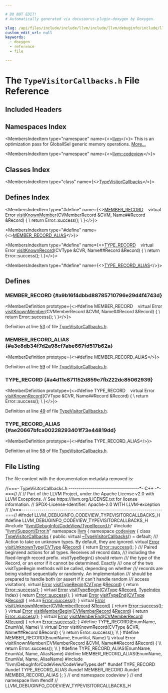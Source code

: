```yaml
---

# DO NOT EDIT!
# Automatically generated via docusaurus-plugin-doxygen by Doxygen.

slug: /api/files/include/include/llvm/include/llvm/debuginfo/include/llvm/debuginfo/codeview/typevisitorcallbacks-h
custom_edit_url: null
keywords:
  - doxygen
  - reference
  - file

---
```





# The `TypeVisitorCallbacks.h` File Reference

<DoxygenPage pluginConfig={pluginConfig}>



## Included Headers

<IncludesList>
<IncludesListItem
  filePath="llvm/DebugInfo/CodeView/TypeRecord.h"
  permalink="/docs/api/files/include/include/llvm/include/llvm/debuginfo/include/llvm/debuginfo/codeview/typerecord-h"
  isLocal="true" />
<IncludesListItem
  filePath="llvm/Support/Error.h"
  permalink="/docs/api/files/include/include/llvm/include/llvm/support/error-h"
  isLocal="true" />
<IncludesListItem
  filePath="llvm/DebugInfo/CodeView/CodeViewTypes.def"
  permalink=""
  isLocal="true" />
</IncludesList>

## Namespaces Index

<MembersIndex>

<MembersIndexItem
  type="namespace"
  name={<><a href="/docs/api/namespaces/llvm">llvm</a></>}>
This is an optimization pass for GlobalISel generic memory operations. <a href="/docs/api/namespaces/llvm/#details">More...</a>
</MembersIndexItem>

<MembersIndexItem
  type="namespace"
  name={<><a href="/docs/api/namespaces/llvm/codeview">llvm::codeview</a></>}>
</MembersIndexItem>

</MembersIndex>

## Classes Index

<MembersIndex>

<MembersIndexItem
  type="class"
  name={<><a href="/docs/api/classes/llvm/codeview/typevisitorcallbacks">TypeVisitorCallbacks</a></>}>
</MembersIndexItem>

</MembersIndex>

## Defines Index

<MembersIndex>

<MembersIndexItem
  type="#define"
  name={<><a href="#a9b16f4dbbd88785710796e29d4f4743d">MEMBER&#95;RECORD</a>&nbsp;&nbsp;&nbsp;  virtual Error <a href="/docs/api/files/lib/lib/debuginfo/lib/debuginfo/codeview/cvtypevisitor-cpp/#a618b2f5fcf74140acbf93e571a0c121b">visitKnownMember</a>(CVMemberRecord &amp;CVM, Name##Record &amp;Record) &#123;  \\
    return Error::success();                                                   \\
  &#125;</>}>
</MembersIndexItem>

<MembersIndexItem
  type="#define"
  name={<><a href="#a3e8db34f7d2a98cf7abe667fd517b62a">MEMBER&#95;RECORD&#95;ALIAS</a></>}>
</MembersIndexItem>

<MembersIndexItem
  type="#define"
  name={<><a href="#a4d11e871152d859e7fb222dc85062939">TYPE&#95;RECORD</a>&nbsp;&nbsp;&nbsp;  virtual Error <a href="/docs/api/files/lib/lib/debuginfo/lib/debuginfo/codeview/cvsymbolvisitor-cpp/#ad5efdd36be98503f918fde701e83b28b">visitKnownRecord</a>(CVType &amp;CVR, Name##Record &amp;Record) &#123;          \\
    return Error::success();                                                   \\
  &#125;</>}>
</MembersIndexItem>

<MembersIndexItem
  type="#define"
  name={<><a href="#ae20667bfca00228293401f73e44819dd">TYPE&#95;RECORD&#95;ALIAS</a></>}>
</MembersIndexItem>

</MembersIndex>


<SectionDefinition>

## Defines

### MEMBER&#95;RECORD {#a9b16f4dbbd88785710796e29d4f4743d}

<MemberDefinition
  prototype={<>#define MEMBER&#95;RECORD&nbsp;&nbsp;&nbsp;  virtual Error <a href="/docs/api/files/lib/lib/debuginfo/lib/debuginfo/codeview/cvtypevisitor-cpp/#a618b2f5fcf74140acbf93e571a0c121b">visitKnownMember</a>(CVMemberRecord &amp;CVM, Name##Record &amp;Record) &#123;  \\
    return Error::success();                                                   \\
  &#125;</>}>

Definition at line <a href="#l00053">53</a> of file <a href="/docs/api/files/include/include/llvm/include/llvm/debuginfo/include/llvm/debuginfo/codeview/typevisitorcallbacks-h">TypeVisitorCallbacks.h</a>.
</MemberDefinition>

### MEMBER&#95;RECORD&#95;ALIAS {#a3e8db34f7d2a98cf7abe667fd517b62a}

<MemberDefinition
  prototype={<>#define MEMBER&#95;RECORD&#95;ALIAS</>}>

Definition at line <a href="#l00059">59</a> of file <a href="/docs/api/files/include/include/llvm/include/llvm/debuginfo/include/llvm/debuginfo/codeview/typevisitorcallbacks-h">TypeVisitorCallbacks.h</a>.
</MemberDefinition>

### TYPE&#95;RECORD {#a4d11e871152d859e7fb222dc85062939}

<MemberDefinition
  prototype={<>#define TYPE&#95;RECORD&nbsp;&nbsp;&nbsp;  virtual Error <a href="/docs/api/files/lib/lib/debuginfo/lib/debuginfo/codeview/cvsymbolvisitor-cpp/#ad5efdd36be98503f918fde701e83b28b">visitKnownRecord</a>(CVType &amp;CVR, Name##Record &amp;Record) &#123;          \\
    return Error::success();                                                   \\
  &#125;</>}>

Definition at line <a href="#l00049">49</a> of file <a href="/docs/api/files/include/include/llvm/include/llvm/debuginfo/include/llvm/debuginfo/codeview/typevisitorcallbacks-h">TypeVisitorCallbacks.h</a>.
</MemberDefinition>

### TYPE&#95;RECORD&#95;ALIAS {#ae20667bfca00228293401f73e44819dd}

<MemberDefinition
  prototype={<>#define TYPE&#95;RECORD&#95;ALIAS</>}>

Definition at line <a href="#l00058">58</a> of file <a href="/docs/api/files/include/include/llvm/include/llvm/debuginfo/include/llvm/debuginfo/codeview/typevisitorcallbacks-h">TypeVisitorCallbacks.h</a>.
</MemberDefinition>

</SectionDefinition>

## File Listing

The file content with the documentation metadata removed is:

<ProgramListing>

<Link id="l00001" /><CodeLine lineNumber="1"><span class="doxyHighlightComment">//===- TypeVisitorCallbacks.h -----------------------------------&#42;- C++ -&#42;-===//</span></CodeLine>
<Link id="l00002" /><CodeLine lineNumber="2"><span class="doxyHighlightComment">//</span></CodeLine>
<Link id="l00003" /><CodeLine lineNumber="3"><span class="doxyHighlightComment">// Part of the LLVM Project, under the Apache License v2.0 with LLVM Exceptions.</span></CodeLine>
<Link id="l00004" /><CodeLine lineNumber="4"><span class="doxyHighlightComment">// See https://llvm.org/LICENSE.txt for license information.</span></CodeLine>
<Link id="l00005" /><CodeLine lineNumber="5"><span class="doxyHighlightComment">// SPDX-License-Identifier: Apache-2.0 WITH LLVM-exception</span></CodeLine>
<Link id="l00006" /><CodeLine lineNumber="6"><span class="doxyHighlightComment">//</span></CodeLine>
<Link id="l00007" /><CodeLine lineNumber="7"><span class="doxyHighlightComment">//===----------------------------------------------------------------------===//</span></CodeLine>
<Link id="l00008" /><CodeLine lineNumber="8"></CodeLine>
<Link id="l00009" /><CodeLine lineNumber="9"><span class="doxyHighlightPreprocessor">#ifndef LLVM&#95;DEBUGINFO&#95;CODEVIEW&#95;TYPEVISITORCALLBACKS&#95;H</span></CodeLine>
<Link id="l00010" /><CodeLine lineNumber="10"><span class="doxyHighlightPreprocessor">#define LLVM&#95;DEBUGINFO&#95;CODEVIEW&#95;TYPEVISITORCALLBACKS&#95;H</span></CodeLine>
<Link id="l00011" /><CodeLine lineNumber="11"></CodeLine>
<Link id="l00012" /><CodeLine lineNumber="12"><span class="doxyHighlightPreprocessor">#include &quot;<a href="/docs/api/files/include/include/llvm/include/llvm/debuginfo/include/llvm/debuginfo/codeview/typerecord-h">llvm/DebugInfo/CodeView/TypeRecord.h</a>&quot;</span></CodeLine>
<Link id="l00013" /><CodeLine lineNumber="13"><span class="doxyHighlightPreprocessor">#include &quot;<a href="/docs/api/files/include/include/llvm/include/llvm/support/error-h">llvm/Support/Error.h</a>&quot;</span></CodeLine>
<Link id="l00014" /><CodeLine lineNumber="14"></CodeLine>
<Link id="l00015" /><CodeLine lineNumber="15"><span class="doxyHighlightKeyword">namespace </span><span class="doxyHighlight"><a href="/docs/api/namespaces/llvm">llvm</a> &#123;</span></CodeLine>
<Link id="l00016" /><CodeLine lineNumber="16"><span class="doxyHighlightKeyword">namespace </span><span class="doxyHighlight"><a href="/docs/api/namespaces/llvm/codeview">codeview</a> &#123;</span></CodeLine>
<Link id="l00017" /><CodeLine lineNumber="17"></CodeLine>
<Link id="l00018" /><CodeLine lineNumber="18" lineLink="/docs/api/classes/llvm/codeview/typevisitorcallbacks"><span class="doxyHighlightKeyword">class </span><span class="doxyHighlight"><a href="/docs/api/classes/llvm/codeview/typevisitorcallbacks">TypeVisitorCallbacks</a> &#123;</span></CodeLine>
<Link id="l00019" /><CodeLine lineNumber="19"><span class="doxyHighlightKeyword">public</span><span class="doxyHighlight">:</span></CodeLine>
<Link id="l00020" /><CodeLine lineNumber="20" lineLink="/docs/api/classes/llvm/codeview/typevisitorcallbacks/#abd570e16e5d75f0c0ca96e2d5e5395ef"><span class="doxyHighlight">  </span><span class="doxyHighlightKeyword">virtual</span><span class="doxyHighlight"> <a href="/docs/api/classes/llvm/codeview/typevisitorcallbacks/#abd570e16e5d75f0c0ca96e2d5e5395ef">~TypeVisitorCallbacks</a>() = </span><span class="doxyHighlightKeywordFlow">default</span><span class="doxyHighlight">;</span></CodeLine>
<Link id="l00021" /><CodeLine lineNumber="21"></CodeLine>
<Link id="l00022" /><CodeLine lineNumber="22"><span class="doxyHighlightComment">  /// Action to take on unknown types. By default, they are ignored.</span></CodeLine>
<Link id="l00023" /><CodeLine lineNumber="23" lineLink="/docs/api/classes/llvm/codeview/typevisitorcallbacks/#a343e67d8d1d20c495ed3d575a5d9acf7"><span class="doxyHighlight">  </span><span class="doxyHighlightKeyword">virtual</span><span class="doxyHighlight"> <a href="/docs/api/classes/llvm/error">Error</a> <a href="/docs/api/classes/llvm/codeview/typevisitorcallbacks/#a343e67d8d1d20c495ed3d575a5d9acf7">visitUnknownType</a>(<a href="/docs/api/namespaces/llvm/codeview/#a238eda31f74c0f0f3224f71b50b7d165">CVType</a> &amp;<a href="/docs/api/classes/llvm/record">Record</a>) &#123; </span><span class="doxyHighlightKeywordFlow">return</span><span class="doxyHighlight"> <a href="/docs/api/classes/llvm/error/#a4dfd0813c3d0e0a30439b5a3e9196b59">Error::success</a>(); &#125;</span></CodeLine>
<Link id="l00024" /><CodeLine lineNumber="24"><span class="doxyHighlightComment">  /// Paired begin/end actions for all types. Receives all record data,</span></CodeLine>
<Link id="l00025" /><CodeLine lineNumber="25"><span class="doxyHighlightComment">  /// including the fixed-length record prefix.  visitTypeBegin() should return</span></CodeLine>
<Link id="l00026" /><CodeLine lineNumber="26"><span class="doxyHighlightComment">  /// the type of the Record, or an error if it cannot be determined.  Exactly</span></CodeLine>
<Link id="l00027" /><CodeLine lineNumber="27"><span class="doxyHighlightComment">  /// one of the two visitTypeBegin methods will be called, depending on whether</span></CodeLine>
<Link id="l00028" /><CodeLine lineNumber="28"><span class="doxyHighlightComment">  /// records are being visited sequentially or randomly.  An implementation</span></CodeLine>
<Link id="l00029" /><CodeLine lineNumber="29"><span class="doxyHighlightComment">  /// should be prepared to handle both (or assert if it can&#39;t handle random</span></CodeLine>
<Link id="l00030" /><CodeLine lineNumber="30"><span class="doxyHighlightComment">  /// access visitation).</span></CodeLine>
<Link id="l00031" /><CodeLine lineNumber="31" lineLink="/docs/api/classes/llvm/codeview/typevisitorcallbacks/#af6871f9b4f3fa5eec1117b95cdd2892e"><span class="doxyHighlight">  </span><span class="doxyHighlightKeyword">virtual</span><span class="doxyHighlight"> <a href="/docs/api/classes/llvm/error">Error</a> <a href="/docs/api/classes/llvm/codeview/typevisitorcallbacks/#af6871f9b4f3fa5eec1117b95cdd2892e">visitTypeBegin</a>(<a href="/docs/api/namespaces/llvm/codeview/#a238eda31f74c0f0f3224f71b50b7d165">CVType</a> &amp;<a href="/docs/api/classes/llvm/record">Record</a>) &#123; </span><span class="doxyHighlightKeywordFlow">return</span><span class="doxyHighlight"> <a href="/docs/api/classes/llvm/error/#a4dfd0813c3d0e0a30439b5a3e9196b59">Error::success</a>(); &#125;</span></CodeLine>
<Link id="l00032" /><CodeLine lineNumber="32" lineLink="/docs/api/classes/llvm/codeview/typevisitorcallbacks/#a3b220e2af3aa7c27170572ebdf2a4016"><span class="doxyHighlight">  </span><span class="doxyHighlightKeyword">virtual</span><span class="doxyHighlight"> <a href="/docs/api/classes/llvm/error">Error</a> <a href="/docs/api/classes/llvm/codeview/typevisitorcallbacks/#a3b220e2af3aa7c27170572ebdf2a4016">visitTypeBegin</a>(<a href="/docs/api/namespaces/llvm/codeview/#a238eda31f74c0f0f3224f71b50b7d165">CVType</a> &amp;<a href="/docs/api/classes/llvm/record">Record</a>, <a href="/docs/api/classes/llvm/codeview/typeindex">TypeIndex</a> Index) &#123;</span></CodeLine>
<Link id="l00033" /><CodeLine lineNumber="33"><span class="doxyHighlight">    </span><span class="doxyHighlightKeywordFlow">return</span><span class="doxyHighlight"> <a href="/docs/api/classes/llvm/error/#a4dfd0813c3d0e0a30439b5a3e9196b59">Error::success</a>();</span></CodeLine>
<Link id="l00034" /><CodeLine lineNumber="34"><span class="doxyHighlight">  &#125;</span></CodeLine>
<Link id="l00035" /><CodeLine lineNumber="35" lineLink="/docs/api/classes/llvm/codeview/typevisitorcallbacks/#a96caf39612ba2a3816e048fc47389702"><span class="doxyHighlight">  </span><span class="doxyHighlightKeyword">virtual</span><span class="doxyHighlight"> <a href="/docs/api/classes/llvm/error">Error</a> <a href="/docs/api/classes/llvm/codeview/typevisitorcallbacks/#a96caf39612ba2a3816e048fc47389702">visitTypeEnd</a>(<a href="/docs/api/namespaces/llvm/codeview/#a238eda31f74c0f0f3224f71b50b7d165">CVType</a> &amp;<a href="/docs/api/classes/llvm/record">Record</a>) &#123; </span><span class="doxyHighlightKeywordFlow">return</span><span class="doxyHighlight"> <a href="/docs/api/classes/llvm/error/#a4dfd0813c3d0e0a30439b5a3e9196b59">Error::success</a>(); &#125;</span></CodeLine>
<Link id="l00036" /><CodeLine lineNumber="36"></CodeLine>
<Link id="l00037" /><CodeLine lineNumber="37" lineLink="/docs/api/classes/llvm/codeview/typevisitorcallbacks/#a0a6a92b5ee8fe2bcc2e6c2d0b08b8f10"><span class="doxyHighlight">  </span><span class="doxyHighlightKeyword">virtual</span><span class="doxyHighlight"> <a href="/docs/api/classes/llvm/error">Error</a> <a href="/docs/api/classes/llvm/codeview/typevisitorcallbacks/#a0a6a92b5ee8fe2bcc2e6c2d0b08b8f10">visitUnknownMember</a>(<a href="/docs/api/structs/llvm/codeview/cvmemberrecord">CVMemberRecord</a> &amp;<a href="/docs/api/classes/llvm/record">Record</a>) &#123;</span></CodeLine>
<Link id="l00038" /><CodeLine lineNumber="38"><span class="doxyHighlight">    </span><span class="doxyHighlightKeywordFlow">return</span><span class="doxyHighlight"> <a href="/docs/api/classes/llvm/error/#a4dfd0813c3d0e0a30439b5a3e9196b59">Error::success</a>();</span></CodeLine>
<Link id="l00039" /><CodeLine lineNumber="39"><span class="doxyHighlight">  &#125;</span></CodeLine>
<Link id="l00040" /><CodeLine lineNumber="40"></CodeLine>
<Link id="l00041" /><CodeLine lineNumber="41" lineLink="/docs/api/classes/llvm/codeview/typevisitorcallbacks/#aed7f5f2d36484023b0c6c0d45b911100"><span class="doxyHighlight">  </span><span class="doxyHighlightKeyword">virtual</span><span class="doxyHighlight"> <a href="/docs/api/classes/llvm/error">Error</a> <a href="/docs/api/classes/llvm/codeview/typevisitorcallbacks/#aed7f5f2d36484023b0c6c0d45b911100">visitMemberBegin</a>(<a href="/docs/api/structs/llvm/codeview/cvmemberrecord">CVMemberRecord</a> &amp;<a href="/docs/api/classes/llvm/record">Record</a>) &#123;</span></CodeLine>
<Link id="l00042" /><CodeLine lineNumber="42"><span class="doxyHighlight">    </span><span class="doxyHighlightKeywordFlow">return</span><span class="doxyHighlight"> <a href="/docs/api/classes/llvm/error/#a4dfd0813c3d0e0a30439b5a3e9196b59">Error::success</a>();</span></CodeLine>
<Link id="l00043" /><CodeLine lineNumber="43"><span class="doxyHighlight">  &#125;</span></CodeLine>
<Link id="l00044" /><CodeLine lineNumber="44"></CodeLine>
<Link id="l00045" /><CodeLine lineNumber="45" lineLink="/docs/api/classes/llvm/codeview/typevisitorcallbacks/#aabb0d570b56d25c7bd534ad3ac109d19"><span class="doxyHighlight">  </span><span class="doxyHighlightKeyword">virtual</span><span class="doxyHighlight"> <a href="/docs/api/classes/llvm/error">Error</a> <a href="/docs/api/classes/llvm/codeview/typevisitorcallbacks/#aabb0d570b56d25c7bd534ad3ac109d19">visitMemberEnd</a>(<a href="/docs/api/structs/llvm/codeview/cvmemberrecord">CVMemberRecord</a> &amp;<a href="/docs/api/classes/llvm/record">Record</a>) &#123;</span></CodeLine>
<Link id="l00046" /><CodeLine lineNumber="46"><span class="doxyHighlight">    </span><span class="doxyHighlightKeywordFlow">return</span><span class="doxyHighlight"> <a href="/docs/api/classes/llvm/error/#a4dfd0813c3d0e0a30439b5a3e9196b59">Error::success</a>();</span></CodeLine>
<Link id="l00047" /><CodeLine lineNumber="47"><span class="doxyHighlight">  &#125;</span></CodeLine>
<Link id="l00048" /><CodeLine lineNumber="48"></CodeLine>
<Link id="l00049" /><CodeLine lineNumber="49" lineLink="#a4d11e871152d859e7fb222dc85062939"><span class="doxyHighlightPreprocessor">#define TYPE&#95;RECORD(EnumName, EnumVal, Name)                                   \\</span></CodeLine>
<Link id="l00050" /><CodeLine lineNumber="50"><span class="doxyHighlightPreprocessor">  virtual Error visitKnownRecord(CVType &amp;CVR, Name##Record &amp;Record) &#123;          \\</span></CodeLine>
<Link id="l00051" /><CodeLine lineNumber="51"><span class="doxyHighlightPreprocessor">    return Error::success();                                                   \\</span></CodeLine>
<Link id="l00052" /><CodeLine lineNumber="52"><span class="doxyHighlightPreprocessor">  &#125;</span></CodeLine>
<Link id="l00053" /><CodeLine lineNumber="53" lineLink="#a9b16f4dbbd88785710796e29d4f4743d"><span class="doxyHighlightPreprocessor">#define MEMBER&#95;RECORD(EnumName, EnumVal, Name)                                 \\</span></CodeLine>
<Link id="l00054" /><CodeLine lineNumber="54"><span class="doxyHighlightPreprocessor">  virtual Error visitKnownMember(CVMemberRecord &amp;CVM, Name##Record &amp;Record) &#123;  \\</span></CodeLine>
<Link id="l00055" /><CodeLine lineNumber="55"><span class="doxyHighlightPreprocessor">    return Error::success();                                                   \\</span></CodeLine>
<Link id="l00056" /><CodeLine lineNumber="56"><span class="doxyHighlightPreprocessor">  &#125;</span></CodeLine>
<Link id="l00057" /><CodeLine lineNumber="57"></CodeLine>
<Link id="l00058" /><CodeLine lineNumber="58" lineLink="#ae20667bfca00228293401f73e44819dd"><span class="doxyHighlightPreprocessor">#define TYPE&#95;RECORD&#95;ALIAS(EnumName, EnumVal, Name, AliasName)</span></CodeLine>
<Link id="l00059" /><CodeLine lineNumber="59" lineLink="#a3e8db34f7d2a98cf7abe667fd517b62a"><span class="doxyHighlightPreprocessor">#define MEMBER&#95;RECORD&#95;ALIAS(EnumName, EnumVal, Name, AliasName)</span></CodeLine>
<Link id="l00060" /><CodeLine lineNumber="60"><span class="doxyHighlightPreprocessor">#include &quot;llvm/DebugInfo/CodeView/CodeViewTypes.def&quot;</span></CodeLine>
<Link id="l00061" /><CodeLine lineNumber="61"><span class="doxyHighlightPreprocessor">#undef TYPE&#95;RECORD</span></CodeLine>
<Link id="l00062" /><CodeLine lineNumber="62"><span class="doxyHighlightPreprocessor">#undef TYPE&#95;RECORD&#95;ALIAS</span></CodeLine>
<Link id="l00063" /><CodeLine lineNumber="63"><span class="doxyHighlightPreprocessor">#undef MEMBER&#95;RECORD</span></CodeLine>
<Link id="l00064" /><CodeLine lineNumber="64"><span class="doxyHighlightPreprocessor">#undef MEMBER&#95;RECORD&#95;ALIAS</span></CodeLine>
<Link id="l00065" /><CodeLine lineNumber="65"><span class="doxyHighlight">&#125;;</span></CodeLine>
<Link id="l00066" /><CodeLine lineNumber="66"></CodeLine>
<Link id="l00067" /><CodeLine lineNumber="67"><span class="doxyHighlight">&#125; </span><span class="doxyHighlightComment">// end namespace codeview</span></CodeLine>
<Link id="l00068" /><CodeLine lineNumber="68"><span class="doxyHighlight">&#125; </span><span class="doxyHighlightComment">// end namespace llvm</span></CodeLine>
<Link id="l00069" /><CodeLine lineNumber="69"></CodeLine>
<Link id="l00070" /><CodeLine lineNumber="70"><span class="doxyHighlightPreprocessor">#endif </span><span class="doxyHighlightComment">// LLVM&#95;DEBUGINFO&#95;CODEVIEW&#95;TYPEVISITORCALLBACKS&#95;H</span></CodeLine>

</ProgramListing>


</DoxygenPage>
